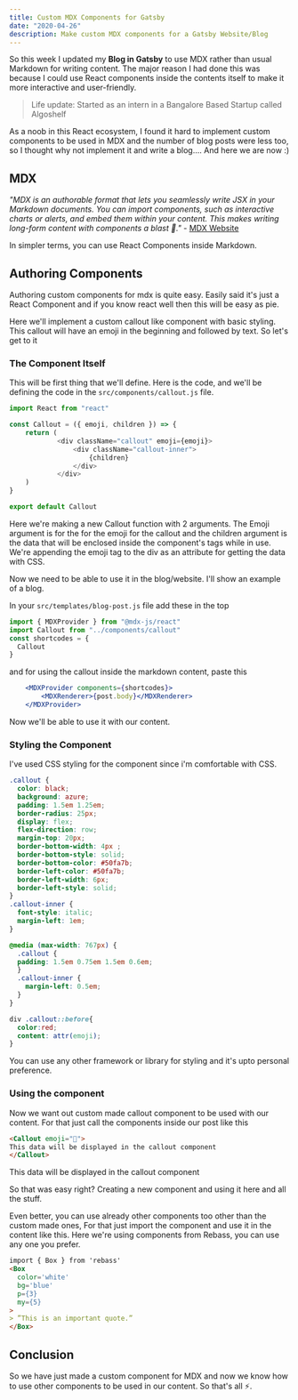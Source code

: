 ```yaml
---
title: Custom MDX Components for Gatsby
date: "2020-04-26"
description: Make custom MDX components for a Gatsby Website/Blog
---
```


So this week I updated my **Blog in Gatsby** to use MDX rather than usual Markdown for writing content. The major reason I had done this was because I could use React components inside the contents itself to make it more interactive and user-friendly.

> Life update: Started as an intern in a Bangalore Based Startup called Algoshelf

As a noob in this React ecosystem, I found it hard to implement custom components to be used in MDX and the number of blog posts were less too, so I thought why not implement it and write a blog.... And here we are now :)


## MDX
*"MDX is an authorable format that lets you seamlessly write JSX in your Markdown documents. You can import components, such as interactive charts or alerts, and embed them within your content. This makes writing long-form content with components a blast 🚀."* - [MDX Website](https://mdxjs.com/)

In simpler terms, you can use React Components inside Markdown.

## Authoring Components
Authoring custom components for mdx is quite easy. Easily said it's just a React Component and if you know react well then this will be easy as pie.

Here we'll implement a custom callout like component with basic styling. This callout will have an emoji in the beginning and followed by text. So let's get to it

### The Component Itself
This will be first thing that we'll define. Here is the code, and we'll be defining the code in the `src/components/callout.js` file.
```js
import React from "react"

const Callout = ({ emoji, children }) => {
    return (
            <div className="callout" emoji={emoji}>
                <div className="callout-inner">
                    {children}
                </div>
            </div>
    )
}

export default Callout
```
Here we're making a new Callout function with 2 arguments. The Emoji argument is for the for the emoji for the callout and the children argument is the data that will be enclosed inside the component's tags while in use. We're appending the emoji tag to the div as an attribute for getting the data with CSS.

Now we need to be able to use it in the blog/website. I'll show an example of a blog.

In your `src/templates/blog-post.js` file add these in the top

```jsx
import { MDXProvider } from "@mdx-js/react"
import Callout from "../components/callout"
const shortcodes = {
  Callout
}
```
and for using the callout inside the markdown content, paste this
```jsx
    <MDXProvider components={shortcodes}>
        <MDXRenderer>{post.body}</MDXRenderer>
    </MDXProvider>
```
Now we'll be able to use it with our content.

### Styling the Component
I've used CSS styling for the component since i'm comfortable with CSS.
```css
.callout {
  color: black;
  background: azure;
  padding: 1.5em 1.25em;
  border-radius: 25px;
  display: flex;
  flex-direction: row;
  margin-top: 20px;
  border-bottom-width: 4px ;
  border-bottom-style: solid;
  border-bottom-color: #50fa7b;
  border-left-color: #50fa7b;
  border-left-width: 6px;
  border-left-style: solid;
}
.callout-inner {
  font-style: italic;
  margin-left: 1em;
}

@media (max-width: 767px) {
  .callout {
  padding: 1.5em 0.75em 1.5em 0.6em;
  }
  .callout-inner {
    margin-left: 0.5em;
  }
}

div .callout::before{
  color:red;
  content: attr(emoji);
}
```
You can use any other framework or library for styling and it's upto personal preference.

### Using the component
Now we want out custom made callout component to be used with our content. For that just call the components inside our post like this
```md
<Callout emoji="🔮">
This data will be displayed in the callout component
</Callout>
```
<Callout emoji="🔮">
This data will be displayed in the callout component
</Callout>

So that was easy right? Creating a new component and using it here and all the stuff.

Even better, you can use already other components too other than the custom made ones,
For that just import the component and use it in the content like this. Here we're using components from Rebass, you can use any one you prefer.
```md
import { Box } from 'rebass'
<Box
  color='white'
  bg='blue'
  p={3}
  my={5}
>
> ”This is an important quote.”
</Box>
```

## Conclusion
So we have just made a custom component for MDX and now we know how to use other components to be used in our content. So that's all ⚡️.